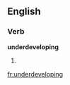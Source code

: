 ==English==

===Verb===
'''underdeveloping'''

# {{present participle of|[[underdevelop]]}}

[[fr:underdeveloping]]